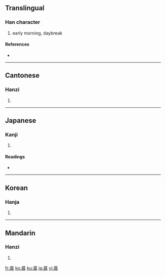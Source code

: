 ==Translingual==

===Han character===
{{Han char|rn=72|rad=日|as=07|sn=11|four=6023<sub>2</sub>|canj=日一一女 (AMMV)}}

# early morning, daybreak

====References====
* {{Han ref|kx=0496.120|dkj=13962|dj=0862.160|hdz=21512.030|uh=6668|ud=26216|bh=B1E1|bd=45537}}

----

==Cantonese==

===Hanzi===
{{yue-hanzi|jyut=|y=san4}}

# {{defn|Cantonese}}

----

==Japanese==

===Kanji===
{{ja-kanji|grade=|rs=日07}}

# {{defn|Japanese}}

====Readings====
* {{ja-readings|on=[[しん]] (shin)|kun=[[あした]] (ashita), [[とき]] (toki)}}

----

==Korean==

===Hanja===
{{ko-hanja|hangeul=신|eumhun=|rv=sin|mr=sin|y=sin}}

# {{defn|Korean}}

----

==Mandarin==

===Hanzi===
{{cmn-hanzi|pin=[[chén]] ([[chen2]])|wg=ch'en<sup>2</sup>}}

# {{defn|Mandarin}}

[[fr:晨]]
[[ko:晨]]
[[ku:晨]]
[[ja:晨]]
[[vi:晨]]
